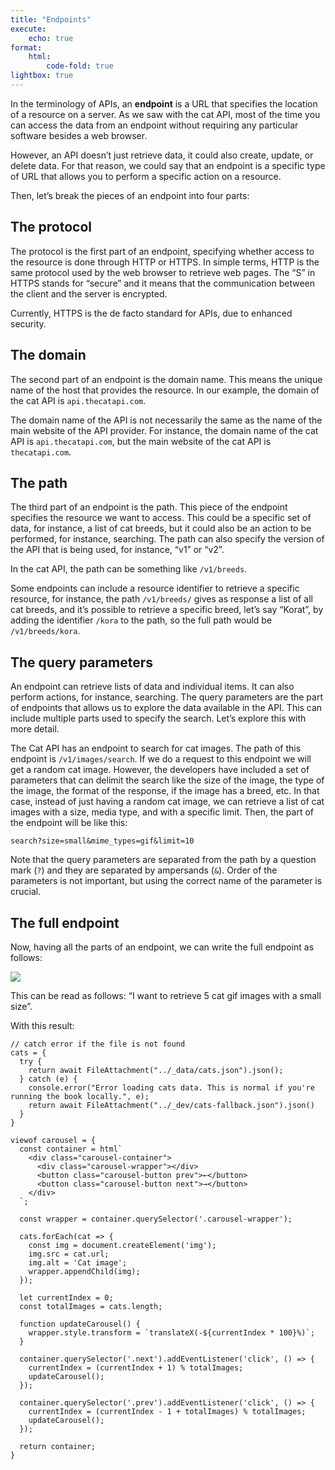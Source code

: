 ```yaml
---
title: "Endpoints"
execute:
    echo: true
format:
    html:
        code-fold: true
lightbox: true
---
```




In the terminology of APIs, an **endpoint** is a URL that specifies the location of a resource on a server. As we saw with the cat API, most of the time you can access the data from an endpoint without requiring any particular software besides a web browser.

However, an API doesn't just retrieve data, it could also create, update, or delete data. For that reason, we could say that an endpoint is a specific type of URL that allows you to perform a specific action on a resource.

Then, let's break the pieces of an endpoint into four parts:

## The protocol

The protocol is the first part of an endpoint, specifying whether access to the resource is done through HTTP or HTTPS. In simple terms, HTTP is the same protocol used by the web browser to retrieve web pages. The "S" in HTTPS stands for "secure" and it means that the communication between the client and the server is encrypted. 

::: {.callout-note}
Currently, HTTPS is the de facto standard for APIs, due to enhanced security.
:::

## The domain

The second part of an endpoint is the domain name. This means the unique name of the host that provides the resource. In our example, the domain of the cat API is `api.thecatapi.com`. 

::: {.callout-note}
The domain name of the API is not necessarily the same as the name of the main website of the API provider. For instance, the domain name of the cat API is `api.thecatapi.com`, but the main website of the cat API is `thecatapi.com`.
:::

## The path

The third part of an endpoint is the path. This piece of the endpoint specifies the resource we want to access. This could be a specific set of data, for instance, a list of cat breeds, but it could also be an action to be performed, for instance, searching. The path can also specify the version of the API that is being used, for instance, "v1" or "v2".

In the cat API, the path can be something like `/v1/breeds`.

Some endpoints can include a resource identifier to retrieve a specific resource, for instance, the path `/v1/breeds/` gives as response a list of all cat breeds, and it's possible to retrieve a specific breed, let's say "Korat", by adding the identifier `/kora` to the path, so the full path would be `/v1/breeds/kora`.

## The query parameters

An endpoint can retrieve lists of data and individual items. It can also perform actions, for instance, searching. The query parameters are the part of endpoints that allows us to explore the data available in the API. This can include multiple parts used to specify the search. Let's explore this with more detail.

The Cat API has an endpoint to search for cat images. The path of this endpoint is `/v1/images/search`. If we do a request to this endpoint we will get a random cat image. However, the developers have included a set of parameters that can delimit the search like the size of the image, the type of the image, the format of the response, if the image has a breed, etc. In that case, instead of just having a random cat image, we can retrieve a list of cat images with a size, media type, and with a specific limit. Then, the part of the endpoint will be like this:

`search?size=small&mime_types=gif&limit=10`

Note that the query parameters are separated from the path by a question mark (`?`) and they are separated by ampersands (`&`). Order of the parameters is not important, but using the correct name of the parameter is crucial.

## The full endpoint

Now, having all the parts of an endpoint, we can write the full endpoint as follows:

![](/static/imgs/endpoint_diagram.png)

This can be read as follows: "I want to retrieve 5 cat gif images with a small size".

With this result:

```ojs

// catch error if the file is not found
cats = {
  try {
    return await FileAttachment("../_data/cats.json").json();
  } catch (e) {
    console.error("Error loading cats data. This is normal if you're running the book locally.", e);
    return await FileAttachment("../_dev/cats-fallback.json").json()
  }
}

viewof carousel = {
  const container = html`
    <div class="carousel-container">
      <div class="carousel-wrapper"></div>
      <button class="carousel-button prev">←</button>
      <button class="carousel-button next">→</button>
    </div>
  `;
  
  const wrapper = container.querySelector('.carousel-wrapper');
  
  cats.forEach(cat => {
    const img = document.createElement('img');
    img.src = cat.url;
    img.alt = 'Cat image';
    wrapper.appendChild(img);
  });

  let currentIndex = 0;
  const totalImages = cats.length;
  
  function updateCarousel() {
    wrapper.style.transform = `translateX(-${currentIndex * 100}%)`;
  }

  container.querySelector('.next').addEventListener('click', () => {
    currentIndex = (currentIndex + 1) % totalImages;
    updateCarousel();
  });

  container.querySelector('.prev').addEventListener('click', () => {
    currentIndex = (currentIndex - 1 + totalImages) % totalImages;
    updateCarousel();
  });
  
  return container;
}
```
